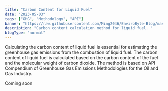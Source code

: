 ```yaml
---
title: "Carbon Content for Liquid Fuel"
date: "2023-05-03"
tags: ["GHG", "Methodology", "API"]
banner: "https://raw.githubusercontent.com/Ming2046/EnviroByte-Blog/master/images/fuelstation.jpg"
description: "Carbon content calculation method for liquid fuel. "
blogType: "normal"
---
```


Calculating the carbon content of liquid fuel is essential for estimating the greenhouse gas emissions from the combustion of liquid fuel. The carbon content of liquid fuel is calculated based on the carbon content of the fuel and the molecular weight of carbon dioxide. The method is based on API Compendium of Greenhouse Gas Emissions Methodologies for the Oil and Gas Industry.

Coming soon
